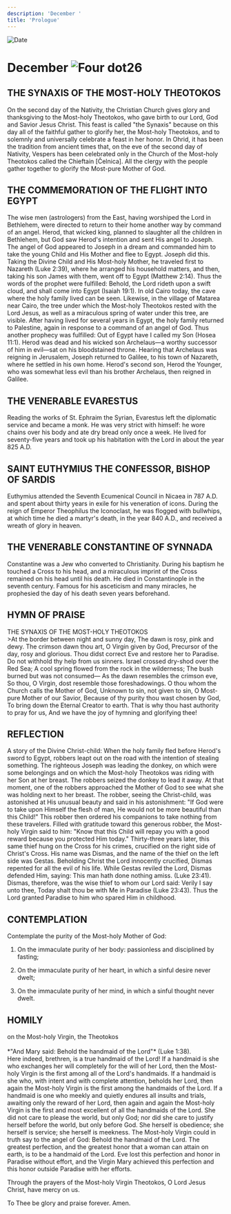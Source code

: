 ```yaml
---
description: 'December '
title: 'Prologue'
---
```


<RunningHead />
<Image src="/title-imprint.png" height={68} width={50} alt="Date" className="title-imprint"/>

# <div id="date">December <Image className="four-dot" src="/four-dot.png" height={15} width={15} alt="Four dot" />26</div>

## THE SYNAXIS OF THE MOST-HOLY THEOTOKOS

On the second day of the Nativity, the Christian Church gives glory and thanksgiving to the Most-holy Theotokos, who gave birth to our Lord, God and Savior Jesus Christ. This feast is called "the Synaxis" because on this day all of the faithful gather to glorify her, the Most-holy Theotokos, and to solemnly and universally celebrate a feast in her honor. In Ohrid, it has been the tradition from ancient times that, on the eve of the second day of Nativity, Vespers has been celebrated only in the Church of the Most-holy Theotokos called the Chieftain [Čelnica]. All the clergy with the people gather together to glorify the Most-pure Mother of God.

## THE COMMEMORATION OF THE FLIGHT INTO EGYPT

The wise men (astrologers) from the East, having worshiped the Lord in Bethlehem, were directed to return to their home another way by command of an angel. Herod, that wicked king, planned to slaughter all the children in Bethlehem, but God saw Herod's intention and sent His angel to Joseph. The angel of God appeared to Joseph in a dream and commanded him to take the young Child and His Mother and flee to Egypt. Joseph did this. Taking the Divine Child and His Most-holy Mother, he traveled first to Nazareth (Luke 2:39), where he arranged his household matters, and then, taking his son James with them, went off to Egypt (Matthew 2:14). Thus the words of the prophet were fulfilled: Behold, the Lord rideth upon a swift cloud, and shall come into Egypt (Isaiah 19:1). In old Cairo today, the cave where the holy family lived can be seen. Likewise, in the village of Matarea near Cairo, the tree under which the Most-holy Theotokos rested with the Lord Jesus, as well as a miraculous spring of water under this tree, are visible. After having lived for several years in Egypt, the holy family returned to Palestine, again in response to a command of an angel of God. Thus another prophecy was fulfilled: Out of Egypt have I called my Son (Hosea 11:1). Herod was dead and his wicked son Archelaus—a worthy successor of him in evil—sat on his bloodstained throne. Hearing that Archelaus was reigning in Jerusalem, Joseph returned to Galilee, to his town of Nazareth, where he settled in his own home. Herod's second son, Herod the Younger, who was somewhat less evil than his brother Archelaus, then reigned in Galilee.

## THE VENERABLE EVARESTUS

Reading the works of St. Ephraim the Syrian, Evarestus left the diplomatic service and became a monk. He was very strict with himself: he wore chains over his body and ate dry bread only once a week. He lived for seventy-five years and took up his habitation with the Lord in about the year 825 A.D.

## SAINT EUTHYMIUS THE CONFESSOR, BISHOP OF SARDIS

Euthymius attended the Seventh Ecumenical Council in Nicaea in 787 A.D. and spent about thirty years in exile for his veneration of icons. During the reign of Emperor Theophilus the Iconoclast, he was flogged with bullwhips, at which time he died a martyr's death, in the year 840 A.D., and received a wreath of glory in heaven.

## THE VENERABLE CONSTANTINE OF SYNNADA

Constantine was a Jew who converted to Christianity. During his baptism he touched a Cross to his head, and a miraculous imprint of the Cross remained on his head until his death. He died in Constantinople in the seventh century. Famous for his asceticism and many miracles, he prophesied the day of his death seven years beforehand.


## HYMN OF PRAISE
<div style={{textAlign:'center', color:'crimson', fontWeight:'bold'}}>
THE SYNAXIS OF THE MOST-HOLY THEOTOKOS
</div>
>At the border between night and sunny day,  
The dawn is rosy, pink and dewy.  
The crimson dawn thou art, O Virgin given by God,  
Precursor of the day, rosy and glorious.  
Thou didst correct Eve and restore her to Paradise.  
Do not withhold thy help from us sinners.  
Israel crossed dry-shod over the Red Sea;  
A cool spring flowed from the rock in the wilderness;  
The bush burned but was not consumed—  
As the dawn resembles the crimson eve,  
So thou, O Virgin, dost resemble those foreshadowings.  
O thou whom the Church calls the Mother of God,  
Unknown to sin, not given to sin,  
O Most-pure Mother of our Savior,  
Because of thy purity thou wast chosen by God,  
To bring down the Eternal Creator to earth.  
That is why thou hast authority to pray for us,  
And we have the joy of hymning and glorifying thee!  


## REFLECTION

A story of the Divine Christ-child: When the holy family fled before Herod's sword to Egypt, robbers leapt out on the road with the intention of stealing something. The righteous Joseph was leading the donkey, on which were some belongings and on which the Most-holy Theotokos was riding with her Son at her breast. The robbers seized the donkey to lead it away. At that moment, one of the robbers approached the Mother of God to see what she was holding next to her breast. The robber, seeing the Christ-child, was astonished at His unusual beauty and said in his astonishment: "If God were to take upon Himself the flesh of man, He would not be more beautiful than this Child!" This robber then ordered his companions to take nothing from these travelers. Filled with gratitude toward this generous robber, the Most-holy Virgin said to him: "Know that this Child will repay you with a good reward because you protected Him today." Thirty-three years later, this same thief hung on the Cross for his crimes, crucified on the right side of Christ's Cross. His name was Dismas, and the name of the thief on the left side was Gestas. Beholding Christ the Lord innocently crucified, Dismas repented for all the evil of his life. While Gestas reviled the Lord, Dismas defended Him, saying: This man hath done nothing amiss. (Luke 23:41). Dismas, therefore, was the wise thief to whom our Lord said: Verily I say unto thee, Today shalt thou be with Me in Paradise (Luke 23:43). Thus the Lord granted Paradise to him who spared Him in childhood.


## CONTEMPLATION

Contemplate the purity of the Most-holy Mother of God:

1. On the immaculate purity of her body: passionless and disciplined by fasting;

2. On the immaculate purity of her heart, in which a sinful desire never dwelt;

3. On the immaculate purity of her mind, in which a sinful thought never dwelt.


## HOMILY
<div style={{textAlign:'center', color:'crimson', fontWeight:'bold'}}>
on the Most-holy Virgin, the Theotokos
</div>
<br />
<div style={{textAlign:'right'}}>
*"And Mary said: Behold the handmaid of the Lord"* (Luke 1:38).
</div>
Here indeed, brethren, is a true handmaid of the Lord! If a handmaid is she who exchanges her will completely for the will of her Lord, then the Most-holy Virgin is the first among all of the Lord's handmaids. If a handmaid is she who, with intent and with complete attention, beholds her Lord, then again the Most-holy Virgin is the first among the handmaids of the Lord. If a handmaid is one who meekly and quietly endures all insults and trials, awaiting only the reward of her Lord, then again and again the Most-holy Virgin is the first and most excellent of all the handmaids of the Lord. She did not care to please the world, but only God; nor did she care to justify herself before the world, but only before God. She herself is obedience; she herself is service; she herself is meekness. The Most-holy Virgin could in truth say to the angel of God: Behold the handmaid of the Lord. The greatest perfection, and the greatest honor that a woman can attain on earth, is to be a handmaid of the Lord. Eve lost this perfection and honor in Paradise without effort, and the Virgin Mary achieved this perfection and this honor outside Paradise with her efforts.

Through the prayers of the Most-holy Virgin Theotokos, O Lord Jesus Christ, have mercy on us.

To Thee be glory and praise forever. Amen.